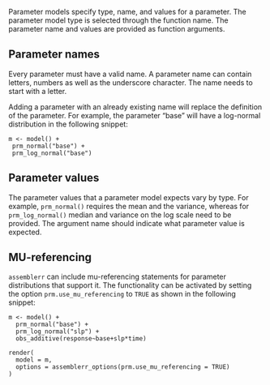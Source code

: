 Parameter models specify type, name, and values for a parameter. The parameter model type is selected through the function name. The parameter 
name and values are provided as function arguments.

## Parameter names

Every parameter must have a valid name. A parameter name can contain letters, numbers as well as the underscore character. 
The name needs to start with a letter.  

Adding a parameter with an already existing name will replace the definition of the parameter. For example, the parameter "base"
will have a log-normal distribution in the following snippet:

```
m <- model() +
 prm_normal("base") +
 prm_log_normal("base")
```

## Parameter values

The parameter values that a parameter model expects vary by type. For example, `prm_normal()` requires the mean and the variance, whereas for `prm_log_normal()` 
median and variance on the log scale need to be provided. The argument name should indicate what parameter value is expected.

## MU-referencing

`assemblerr` can include mu-referencing statements for parameter distributions that support it. The functionality can be
activated by setting the option `prm.use_mu_referencing` to `TRUE` as shown in the following snippet:

```
m <- model() +
  prm_normal("base") +
  prm_log_normal("slp") +
  obs_additive(response~base+slp*time)

render(
  model = m,
  options = assemblerr_options(prm.use_mu_referencing = TRUE)
)
```
